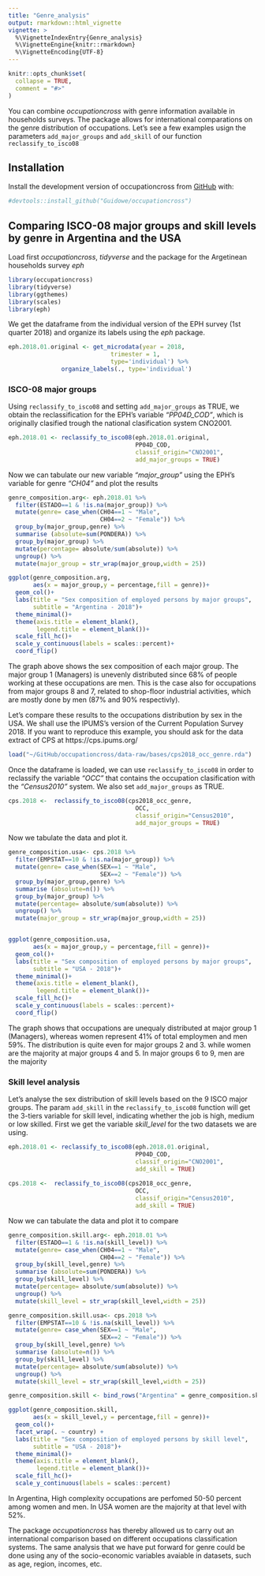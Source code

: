 ```yaml
---
title: "Genre_analysis"
output: rmarkdown::html_vignette
vignette: >
  %\VignetteIndexEntry{Genre_analysis}
  %\VignetteEngine{knitr::rmarkdown}
  %\VignetteEncoding{UTF-8}
---
```


```r
knitr::opts_chunk$set(
  collapse = TRUE,
  comment = "#>"
)
```

<!-- badges: start -->
<!-- badges: end -->

You can combine *occupationcross* with genre information available in households surveys. The package allows for international comparations on the genre distribution of occupations. Let's see a few examples usign the parameters ```add_major_groups``` and ```add_skill``` of our function ```reclassify_to_isco08```

## Installation

Install the development version of occupationcross from [GitHub](https://github.com/) with:

```r
#devtools::install_github("Guidowe/occupationcross")
```

## Comparing ISCO-08 major groups and skill levels by genre in Argentina and the USA

Load first *occupationcross*, *tidyverse* and the package for the Argetinean households survey *eph*
```r
library(occupationcross)
library(tidyverse)
library(ggthemes)
library(scales)
library(eph)
```

We get the dataframe from the individual version of the EPH survey (1st quarter 2018) and organize its labels using the *eph* package.

```r
eph.2018.01.original <- get_microdata(year = 2018, 
                             trimester = 1, 
                             type='individual') %>% 
               organize_labels(., type='individual')
```

### ISCO-08 major groups

Using ```reclassify_to_isco08``` and setting ```add_major_groups``` as TRUE, we obtain the reclassification for the EPH's variable  *"PP04D_COD"*, which is originally clasified trough the national clasification system CNO2001.

```r
eph.2018.01 <- reclassify_to_isco08(eph.2018.01.original, 
                                    PP04D_COD, 
                                    classif_origin="CNO2001", 
                                    add_major_groups = TRUE)
```

Now we can tabulate our new variable *"major_group"* using the EPH's variable for genre *"CH04"* and plot the results

```r

genre_composition.arg<- eph.2018.01 %>% 
  filter(ESTADO==1 & !is.na(major_group)) %>% 
  mutate(genre= case_when(CH04==1 ~ "Male", 
                          CH04==2 ~ "Female")) %>% 
  group_by(major_group,genre) %>% 
  summarise (absolute=sum(PONDERA)) %>% 
  group_by(major_group) %>% 
  mutate(percentage= absolute/sum(absolute)) %>% 
  ungroup() %>% 
  mutate(major_group = str_wrap(major_group,width = 25))

ggplot(genre_composition.arg,
       aes(x = major_group,y = percentage,fill = genre))+
  geom_col()+
  labs(title = "Sex composition of employed persons by major groups",
       subtitle = "Argentina - 2018")+
  theme_minimal()+
  theme(axis.title = element_blank(),
        legend.title = element_blank())+
  scale_fill_hc()+
  scale_y_continuous(labels = scales::percent)+
  coord_flip()
```

The graph above shows the sex composition of each major group. The major group 1 (Managers) is unevenly distributed since 68% of people working at these occupations are men. This is the case also for occupations from major groups 8 and 7, related to shop-floor industrial activities, which are mostly done by men (87% and 90% respectivly).

Let's compare these results to the occupations distribution by sex in the USA. We shall use the IPUMS's version of the Current Population Survey 2018. If you want to reproduce this example, you should ask for the data extract of CPS at https://cps.ipums.org/ 

```r

load("~/GitHub/occupationcross/data-raw/bases/cps2018_occ_genre.rda")

```


Once the dataframe is loaded, we can use  ```reclassify_to_isco08``` in order to reclassify the variable *"OCC"* that contains the occupation clasification with the *"Census2010"* system. We also set ```add_major_groups``` as TRUE.


```r

cps.2018 <-  reclassify_to_isco08(cps2018_occ_genre, 
                                    OCC, 
                                    classif_origin="Census2010", 
                                    add_major_groups = TRUE)

```


Now we tabulate the data and plot it.

```r
genre_composition.usa<- cps.2018 %>% 
  filter(EMPSTAT==10 & !is.na(major_group)) %>% 
  mutate(genre= case_when(SEX==1 ~ "Male", 
                          SEX==2 ~ "Female")) %>% 
  group_by(major_group,genre) %>% 
  summarise (absolute=n()) %>% 
  group_by(major_group) %>% 
  mutate(percentage= absolute/sum(absolute)) %>% 
  ungroup() %>% 
  mutate(major_group = str_wrap(major_group,width = 25))


ggplot(genre_composition.usa,
       aes(x = major_group,y = percentage,fill = genre))+
  geom_col()+
  labs(title = "Sex composition of employed persons by major groups",
       subtitle = "USA - 2018")+
  theme_minimal()+
  theme(axis.title = element_blank(),
        legend.title = element_blank())+
  scale_fill_hc()+
  scale_y_continuous(labels = scales::percent)+
  coord_flip()


```

The graph shows that occupations are unequaly distributed at major group 1 (Managers), whereas women represent 41% of total employmen and men 59%. The distribution is quite even for major groups 2 and 3. while women are the majority at major groups 4 and 5. In major groups 6 to 9, men are the majority

### Skill level analysis

Let's analyse the sex distribution of skill levels based on the 9 ISCO major groups. The param ```add_skill``` in the ```reclassify_to_isco08``` function will get the 3-tiers variable for skill level, indicating whether the job is high, medium or low skilled. First we get the variable *skill_level* for the two datasets we are using.


```r
eph.2018.01 <- reclassify_to_isco08(eph.2018.01.original, 
                                    PP04D_COD, 
                                    classif_origin="CNO2001", 
                                    add_skill = TRUE)
                                    
cps.2018 <-  reclassify_to_isco08(cps2018_occ_genre, 
                                    OCC, 
                                    classif_origin="Census2010", 
                                    add_skill = TRUE)
```

Now we can tabulate the data and plot it to compare

```r

genre_composition.skill.arg<- eph.2018.01 %>% 
  filter(ESTADO==1 & !is.na(skill_level)) %>% 
  mutate(genre= case_when(CH04==1 ~ "Male", 
                          CH04==2 ~ "Female")) %>% 
  group_by(skill_level,genre) %>% 
  summarise (absolute=sum(PONDERA)) %>% 
  group_by(skill_level) %>% 
  mutate(percentage= absolute/sum(absolute)) %>% 
  ungroup() %>% 
  mutate(skill_level = str_wrap(skill_level,width = 25))

genre_composition.skill.usa<- cps.2018 %>% 
  filter(EMPSTAT==10 & !is.na(skill_level)) %>% 
  mutate(genre= case_when(SEX==1 ~ "Male", 
                          SEX==2 ~ "Female")) %>% 
  group_by(skill_level,genre) %>% 
  summarise (absolute=n()) %>% 
  group_by(skill_level) %>% 
  mutate(percentage= absolute/sum(absolute)) %>% 
  ungroup() %>% 
  mutate(skill_level = str_wrap(skill_level,width = 25))

genre_composition.skill <- bind_rows("Argentina" = genre_composition.skill.arg, "USA"= genre_composition.skill.usa, .id="country")

ggplot(genre_composition.skill,
       aes(x = skill_level,y = percentage,fill = genre))+
  geom_col()+
  facet_wrap(. ~ country) +
  labs(title = "Sex composition of employed persons by skill level",
       subtitle = "USA - 2018")+
  theme_minimal()+
  theme(axis.title = element_blank(),
        legend.title = element_blank())+
  scale_fill_hc()+
  scale_y_continuous(labels = scales::percent)


```

In Argentina, High complexity occupations are perfomed 50-50 percent among women and men. In USA women are the majority at that level with 52%.

The package  *occupationcross* has thereby allowed us to carry out an international comparison based on different occupations classification systems. The same analysis that we have put forward for genre could be done using any of the socio-economic variables avaiable in datasets, such as age, region, incomes, etc.


